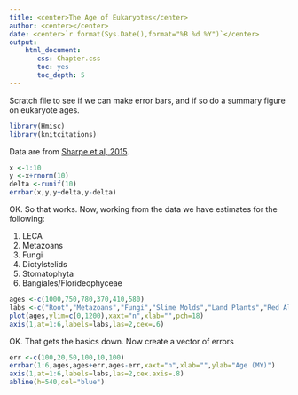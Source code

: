 ```yaml
---
title: <center>The Age of Eukaryotes</center>
author: <center></center>
date: <center>`r format(Sys.Date(),format="%B %d %Y")`</center>
output: 
    html_document:
       css: Chapter.css
       toc: yes
       toc_depth: 5
---
```


Scratch file to see if we can make error bars, and if so do a summary figure on eukaryote ages.

```r
library(Hmisc)
library(knitcitations)
```
Data are from [Sharpe et al, 2015](http://link.springer.com/chapter/10.1007/978-94-017-9642-2_1).  
```r
x <-1:10
y <-x+rnorm(10)
delta <-runif(10)
errbar(x,y,y+delta,y-delta)
```
OK.  So that works.  Now, working from the data we have estimates for the following:

1.  LECA
2.  Metazoans
3.  Fungi
4.  Dictylstelids
5.  Stomatophyta
6.  Bangiales/Florideophyceae

```r
ages <-c(1000,750,780,370,410,580)
labs <-c("Root","Metazoans","Fungi","Slime Molds","Land Plants","Red Algae")
plot(ages,ylim=c(0,1200),xaxt="n",xlab="",pch=18)
axis(1,at=1:6,labels=labs,las=2,cex=.6)
```
OK.  That gets the basics down.  Now create a vector of errors

```r
err <-c(100,20,50,100,10,100)
errbar(1:6,ages,ages+err,ages-err,xaxt="n",xlab="",ylab="Age (MY)")
axis(1,at=1:6,labels=labs,las=2,cex.axis=.8)
abline(h=540,col="blue")
```

